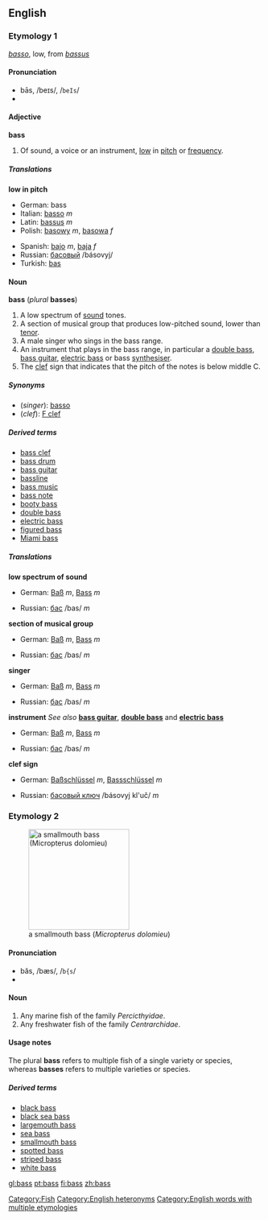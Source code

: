 {{wikipedia}}
==English==
===Etymology 1===
{{It.}} ''[[basso]]'', low, from {{L.}} ''[[bassus]]''

====Pronunciation====
*bās, /beɪs/, /<tt>beIs</tt>/
*{{audio|en-us-bass-low.ogg|Audio (US)}}

====Adjective====
'''bass'''

#Of sound, a voice or an instrument, [[low]] in [[pitch]] or [[frequency]].

=====Translations=====
'''low in pitch'''
{{top}}
*German: bass
*Italian: [[basso]] ''m''
*Latin: [[bassus]] ''m''
*Polish: [[basowy]] ''m'', [[basowa]] ''f''
{{mid}}
*Spanish: [[bajo]] ''m'', [[baja]] ''f''
*Russian: [[басовый]] /básovyj/
*Turkish: [[bas]]
{{bottom}}

====Noun====
'''bass''' (''plural'' '''basses''')

#A low spectrum of [[sound]] tones.
#A section of musical group that produces low-pitched sound, lower than [[tenor]].
#A male singer who sings in the bass range.
#An instrument that plays in the bass range, in particular a [[double bass]], [[bass guitar]], [[electric bass]] or bass [[synthesiser]].
#The [[clef]] sign that indicates that the pitch of the notes is below middle C.

=====Synonyms=====
*(''singer''): [[basso]]
*(''clef''): [[F clef]]

=====Derived terms=====
*[[bass clef]]
*[[bass drum]]
*[[bass guitar]]
*[[bassline]]
*[[bass music]]
*[[bass note]]
*[[booty bass]]
*[[double bass]]
*[[electric bass]]
*[[figured bass]]
*[[Miami bass]]

=====Translations=====

'''low spectrum of sound'''
{{top}}
*German: [[Baß]] ''m'', [[Bass]] ''m''
{{mid}}
*Russian: [[бас]] /bas/ ''m''
{{bottom}}

'''section of musical group'''
{{top}}
*German: [[Baß]] ''m'', [[Bass]] ''m''
{{mid}}
*Russian: [[бас]] /bas/ ''m''
{{bottom}}

'''singer'''
{{top}}
*German: [[Baß]] ''m'', [[Bass]] ''m''
{{mid}}
*Russian: [[бас]] /bas/ ''m''
{{bottom}}

'''instrument'''
''See also'' '''[[bass guitar]]''', '''[[double bass]]''' and '''[[electric bass]]'''
{{top}}
*German: [[Baß]] ''m'', [[Bass]] ''m''
{{mid}}
*Russian: [[бас]] /bas/ ''m''
{{bottom}}

'''clef sign'''
{{top}}
*German: [[Baßschlüssel]] ''m'', [[Bassschlüssel]] ''m''
{{mid}}
*Russian: [[басовый ключ]] /básovyj kl'uč/ ''m''
{{bottom}}

===Etymology 2===
[[Image:Smallmouth_bass.jpg|thumb|right|200px|a smallmouth bass (''Micropterus dolomieu'')]]
====Pronunciation====
*băs, /bæs/, /<tt>b{s</tt>/
*{{audio|en-us-bass.ogg|Audio (US)}}

====Noun====
{{en-noun|''plural'' '''bass '''or''' [[basses]]'''}}
# Any marine fish of the family ''Percicthyidae''.
# Any freshwater fish of the family ''Centrarchidae''.

====Usage notes====
The plural '''bass''' refers to multiple fish of a single variety or species, whereas '''basses''' refers to multiple varieties or species.

[[Category:Fish]]

=====Derived terms=====
*[[black bass]]
*[[black sea bass]]
*[[largemouth bass]]
*[[sea bass]]
*[[smallmouth bass]]
*[[spotted bass]]
*[[striped bass]]
*[[white bass]]

[[Category:English heteronyms]]
[[Category:English words with multiple etymologies]]

[[gl:bass]]
[[pt:bass]]
[[fi:bass]]
[[zh:bass]]